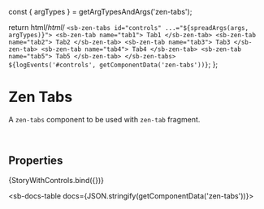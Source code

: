 const { argTypes } = getArgTypesAndArgs('zen-tabs');

<Meta title="In progress/Tabs/Tabs" component="zen-tabs" argTypes={argTypes} />

  return html/*html*/ `
    <sb-zen-tabs id="controls" ...="${spreadArgs(args, argTypes)}">
      <sb-zen-tab name="tab1"> Tab1 </sb-zen-tab>
      <sb-zen-tab name="tab2"> Tab2 </sb-zen-tab>
      <sb-zen-tab name="tab3"> Tab3 </sb-zen-tab>
      <sb-zen-tab name="tab4"> Tab4 </sb-zen-tab>
      <sb-zen-tab name="tab5"> Tab5 </sb-zen-tab>
    </sb-zen-tabs>
    ${logEvents('#controls', getComponentData('zen-tabs'))}
  `;
};

# Zen Tabs

A `zen-tabs` component to be used with `zen-tab` fragment.

<br />

## Properties

<Canvas>
  <Story
    name="default"
    args={{
      ...getDefaultArgs(argTypes),
    }}
  >
    {StoryWithControls.bind({})}
  </Story>
</Canvas>

<ArgsTable story="default" />

<sb-docs-table docs={JSON.stringify(getComponentData('zen-tabs'))}></sb-docs-table>
